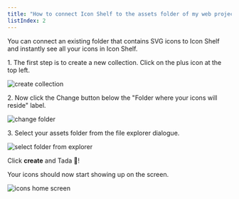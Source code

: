```yaml
---
title: "How to connect Icon Shelf to the assets folder of my web project?"
listIndex: 2
---
```


You can connect an existing folder that contains SVG icons to Icon Shelf and instantly see all your icons in Icon Shelf.

1.&nbsp;The first step is to create a new collection. Click on the plus icon at the top left.

![create collection](./images/create-collection.png)

<div class="pb-8"></div>

2.&nbsp;Now click the Change button below the "Folder where your icons will reside" label.

![change folder](./images/change-folder.png)

<div class="pb-8"></div>

3.&nbsp;Select your assets folder from the file explorer dialogue.

![select folder from explorer](./images/folder-chooser.png)

<div class="pb-8"></div>

Click **create** and Tada 🎉!

Your icons should now start showing up on the screen.

![icons home screen](./images/icons-home.png)
